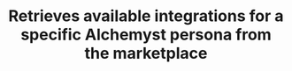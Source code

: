 ---
title: Retrieves available integrations for a specific Alchemyst persona from the marketplace
openapi: 'GET /api/v1/{persona}/integrations/marketplace'
---